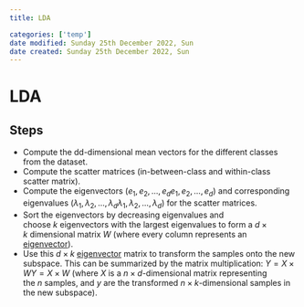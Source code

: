 ```yaml
---
title: LDA

categories: ['temp']
date modified: Sunday 25th December 2022, Sun
date created: Sunday 25th December 2022, Sun
---
```


# LDA


## Steps
-   Compute the dd-dimensional mean vectors for the different classes from the dataset.
-   Compute the scatter matrices (in-between-class and within-class scatter matrix).
-   Compute the eigenvectors $(e_1,e_2,...,e_de_1,e_2,...,e_d)$ and corresponding eigenvalues $(λ_1,λ_2,...,λ_dλ_1,λ_2,...,λ_d)$ for the scatter matrices.
-  Sort the eigenvectors by decreasing eigenvalues and choose $k$ eigenvectors with the largest eigenvalues to form a $d×k$ dimensional matrix $W$ (where every column represents an [eigenvector](eigenvector.qmd)).
-  Use this $d×k$ [eigenvector](eigenvector.qmd) matrix to transform the samples onto the new subspace. This can be summarized by the matrix multiplication: $Y=X×WY=X×W$ (where $X$ is a $n×d$-dimensional matrix representing the $n$ samples, and $y$ are the transformed $n×k$-dimensional samples in the new subspace).




